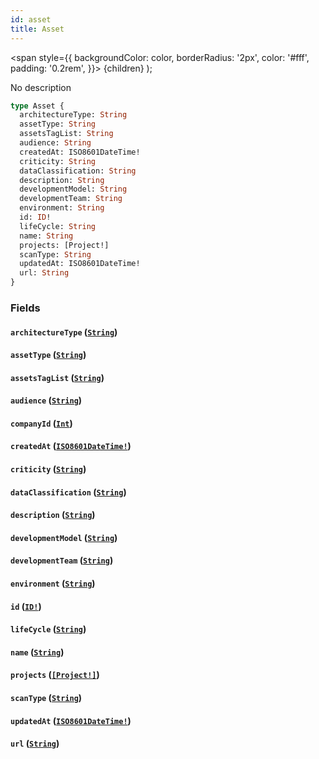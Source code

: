 ```yaml
---
id: asset
title: Asset
---
```


<span
style={{
      backgroundColor: color,
      borderRadius: '2px',
      color: '#fff',
      padding: '0.2rem',
    }}>
{children}
</span>
);

No description

```graphql
type Asset {
  architectureType: String
  assetType: String
  assetsTagList: String
  audience: String
  createdAt: ISO8601DateTime!
  criticity: String
  dataClassification: String
  description: String
  developmentModel: String
  developmentTeam: String
  environment: String
  id: ID!
  lifeCycle: String
  name: String
  projects: [Project!]
  scanType: String
  updatedAt: ISO8601DateTime!
  url: String
}
```

### Fields

#### `architectureType` ([`String`](/api/graphql/documentation/scalars/string))

#### `assetType` ([`String`](/api/graphql/documentation/scalars/string))

#### `assetsTagList` ([`String`](/api/graphql/documentation/scalars/string))

#### `audience` ([`String`](/api/graphql/documentation/scalars/string))

#### `companyId` ([`Int`](/api/graphql/documentation/scalars/int))

#### `createdAt` ([`ISO8601DateTime!`](/api/graphql/documentation/scalars/iso-8601-date-time))

#### `criticity` ([`String`](/api/graphql/documentation/scalars/string))

#### `dataClassification` ([`String`](/api/graphql/documentation/scalars/string))

#### `description` ([`String`](/api/graphql/documentation/scalars/string))

#### `developmentModel` ([`String`](/api/graphql/documentation/scalars/string))

#### `developmentTeam` ([`String`](/api/graphql/documentation/scalars/string))

#### `environment` ([`String`](/api/graphql/documentation/scalars/string))

#### `id` ([`ID!`](/api/graphql/documentation/scalars/id))

#### `lifeCycle` ([`String`](/api/graphql/documentation/scalars/string))

#### `name` ([`String`](/api/graphql/documentation/scalars/string))

#### `projects` ([`[Project!]`](/api/graphql/documentation/objects/project))

#### `scanType` ([`String`](/api/graphql/documentation/scalars/string))

#### `updatedAt` ([`ISO8601DateTime!`](/api/graphql/documentation/scalars/iso-8601-date-time))

#### `url` ([`String`](/api/graphql/documentation/scalars/string))
